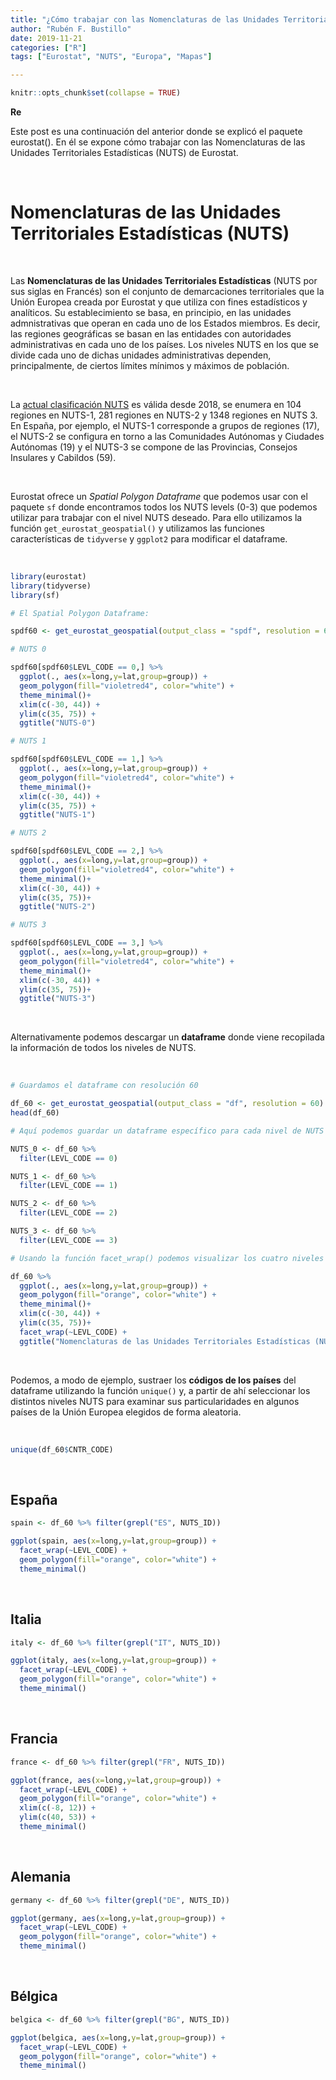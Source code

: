 ```yaml
---
title: "¿Cómo trabajar con las Nomenclaturas de las Unidades Territoriales Estadísticas (NUTS) en R?"
author: "Rubén F. Bustillo"
date: 2019-11-21
categories: ["R"]
tags: ["Eurostat", "NUTS", "Europa", "Mapas"]

---
```

 

```r

knitr::opts_chunk$set(collapse = TRUE)

```

**Re**

Este post es una continuación del anterior donde se explicó el paquete eurostat(). En él se expone cómo trabajar con las Nomenclaturas de las Unidades Territoriales Estadísticas (NUTS) de Eurostat.

\

# Nomenclaturas de las Unidades Territoriales Estadísticas (NUTS)

\

Las **Nomenclaturas de las Unidades Territoriales Estadísticas** (NUTS por sus siglas en Francés) son el conjunto de demarcaciones territoriales que la Unión Europea creada por Eurostat y que utiliza con fines estadísticos y analíticos. Su establecimiento se basa, en principio, en las unidades admnistrativas que operan en cada uno de los Estados miembros. Es decir, las regiones geográficas se basan en las entidades con autoridades administrativas en cada uno de los países. Los niveles NUTS en los que se divide cada uno de dichas unidades administrativas dependen, principalmente, de ciertos límites mínimos y máximos de población. 

\

La [actual clasificación NUTS](https://ec.europa.eu/eurostat/web/nuts/background) es válida desde 2018, se enumera en 104 regiones en NUTS-1, 281 regiones en NUTS-2 y 1348 regiones en NUTS 3. En España, por ejemplo, el NUTS-1 corresponde a grupos de regiones (17), el NUTS-2 se configura en torno a las Comunidades Autónomas y Ciudades Autónomas (19) y el NUTS-3 se compone de las Provincias, Consejos Insulares y Cabildos (59).

\

Eurostat ofrece un *Spatial Polygon Dataframe* que podemos usar con el paquete `sf` donde encontramos todos los NUTS levels (0-3) que podemos utilizar para trabajar con el nivel NUTS deseado. Para ello utilizamos la función `get_eurostat_geospatial()` y utilizamos las funciones características de `tidyverse` y `ggplot2` para modificar el dataframe.

\

```r

library(eurostat)
library(tidyverse)
library(sf)

# El Spatial Polygon Dataframe:

spdf60 <- get_eurostat_geospatial(output_class = "spdf", resolution = 60)

# NUTS 0

spdf60[spdf60$LEVL_CODE == 0,] %>% 
  ggplot(., aes(x=long,y=lat,group=group)) +
  geom_polygon(fill="violetred4", color="white") +
  theme_minimal()+
  xlim(c(-30, 44)) +
  ylim(c(35, 75)) +
  ggtitle("NUTS-0")

# NUTS 1

spdf60[spdf60$LEVL_CODE == 1,] %>% 
  ggplot(., aes(x=long,y=lat,group=group)) +
  geom_polygon(fill="violetred4", color="white") +
  theme_minimal()+
  xlim(c(-30, 44)) +
  ylim(c(35, 75)) +
  ggtitle("NUTS-1")

# NUTS 2

spdf60[spdf60$LEVL_CODE == 2,] %>% 
  ggplot(., aes(x=long,y=lat,group=group)) +
  geom_polygon(fill="violetred4", color="white") +
  theme_minimal()+
  xlim(c(-30, 44)) +
  ylim(c(35, 75))+
  ggtitle("NUTS-2")

# NUTS 3

spdf60[spdf60$LEVL_CODE == 3,] %>% 
  ggplot(., aes(x=long,y=lat,group=group)) +
  geom_polygon(fill="violetred4", color="white") +
  theme_minimal()+
  xlim(c(-30, 44)) +
  ylim(c(35, 75))+
  ggtitle("NUTS-3")

```

\

Alternativamente podemos descargar un **dataframe** donde viene recopilada la información de todos los niveles de NUTS.

\

```r

# Guardamos el dataframe con resolución 60

df_60 <- get_eurostat_geospatial(output_class = "df", resolution = 60)
head(df_60)

# Aquí podemos guardar un dataframe específico para cada nivel de NUTS

NUTS_0 <- df_60 %>%
  filter(LEVL_CODE == 0)

NUTS_1 <- df_60 %>%
  filter(LEVL_CODE == 1)

NUTS_2 <- df_60 %>%
  filter(LEVL_CODE == 2)

NUTS_3 <- df_60 %>%
  filter(LEVL_CODE == 3)

# Usando la función facet_wrap() podemos visualizar los cuatro niveles de forma conjunta

df_60 %>% 
  ggplot(., aes(x=long,y=lat,group=group)) +
  geom_polygon(fill="orange", color="white") +
  theme_minimal()+
  xlim(c(-30, 44)) +
  ylim(c(35, 75))+ 
  facet_wrap(~LEVL_CODE) +
  ggtitle("Nomenclaturas de las Unidades Territoriales Estadísticas (NUTS)")

```

\

Podemos, a modo de ejemplo, sustraer los **códigos de los países** del dataframe utilizando la función `unique()` y, a partir de ahí seleccionar los distintos niveles NUTS para examinar sus particularidades en algunos países de la Unión Europea elegidos de forma aleatoria.

\

```r

unique(df_60$CNTR_CODE)

```

\

## España

```r

spain <- df_60 %>% filter(grepl("ES", NUTS_ID))

ggplot(spain, aes(x=long,y=lat,group=group)) +
  facet_wrap(~LEVL_CODE) +
  geom_polygon(fill="orange", color="white") +
  theme_minimal()

```

\

## Italia

```r

italy <- df_60 %>% filter(grepl("IT", NUTS_ID))

ggplot(italy, aes(x=long,y=lat,group=group)) +
  facet_wrap(~LEVL_CODE) +
  geom_polygon(fill="orange", color="white") +
  theme_minimal()

```

\

## Francia

```r

france <- df_60 %>% filter(grepl("FR", NUTS_ID))

ggplot(france, aes(x=long,y=lat,group=group)) +
  facet_wrap(~LEVL_CODE) +
  geom_polygon(fill="orange", color="white") +
  xlim(c(-8, 12)) +
  ylim(c(40, 53)) +
  theme_minimal()

```

\

## Alemania

```r

germany <- df_60 %>% filter(grepl("DE", NUTS_ID))

ggplot(germany, aes(x=long,y=lat,group=group)) +
  facet_wrap(~LEVL_CODE) +
  geom_polygon(fill="orange", color="white") +
  theme_minimal()

```

\

## Bélgica

```r

belgica <- df_60 %>% filter(grepl("BG", NUTS_ID))

ggplot(belgica, aes(x=long,y=lat,group=group)) +
  facet_wrap(~LEVL_CODE) +
  geom_polygon(fill="orange", color="white") +
  theme_minimal()

```